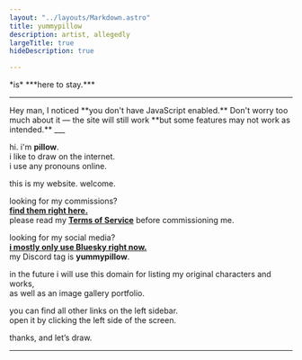 ```yaml
---
layout: "../layouts/Markdown.astro"
title: yummypillow
description: artist, allegedly
largeTitle: true
hideDescription: true

---
```


<RandomTicker client:only="svelte"/>
<span id="ticker">*is* ***<span id="tickertext"><noscript>here to stay.</noscript></span>***</span>

___

<noscript>
    <Hider hideId="noscript" closetext="who cares">
        <Notice type="warning">
            Hey man, I noticed **you don't have JavaScript enabled.**  
            Don't worry too much about it — the site will still work  
            **but some features may not work as intended.**
        </Notice>
    ___
    </Hider>
</noscript>

hi. i'm **pillow**.  
i like to draw on the internet.  
i use any pronouns online.

this is my website. welcome.

looking for my commissions?  
[**find them right here.**](https://artistree.io/yummypillow " ")  
please read my [**Terms of Service**](/tos) before commissioning me.

looking for my social media?  
[**i mostly only use Bluesky right now.**](https://bsky.app/profile/yummypillow.art ' ')  
my Discord tag is **yummypillow**.

in the future i will use this domain for listing my original characters and works,  
as well as an image gallery portfolio.

you can find all other links on the left sidebar.  
open it by clicking the left side of the screen.

thanks, and let’s draw.

___

<Buttons />

<span id="buildinfo"><Commit/></span> 

